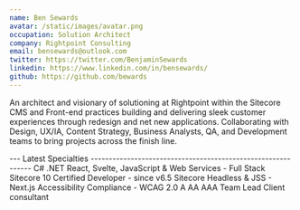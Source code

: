 ```yaml
---
name: Ben Sewards
avatar: /static/images/avatar.png
occupation: Solution Architect
company: Rightpoint Consulting
email: bensewards@outlook.com
twitter: https://twitter.com/BenjaminSewards
linkedin: https://www.linkedin.com/in/bensewards/
github: https://github.com/bewards
---
```


An architect and visionary of solutioning at Rightpoint within the Sitecore CMS and Front-end practices building and delivering sleek customer experiences through redesign and net new applications. Collaborating with Design, UX/IA, Content Strategy, Business Analysts, QA, and Development teams to bring projects across the finish line.

--- Latest Specialties -------------------------------------------------------------
C# .NET
React, Svelte, JavaScript & Web Services - Full Stack
Sitecore 10 Certified Developer - since v6.5
Sitecore Headless & JSS - Next.js
Accessibility Compliance - WCAG 2.0 A AA AAA
Team Lead
Client consultant